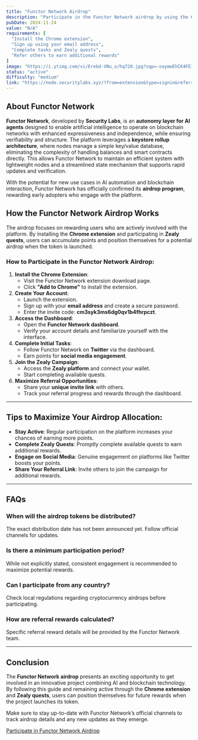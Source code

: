 ```yaml
---
title: "Functor Network Airdrop"
description: "Participate in the Functor Network airdrop by using the Chrome extension and engaging with community activities on Zealy."
pubDate: 2024-11-24
value: "N/A"
requirements: [
  "Install the Chrome extension",
  "Sign up using your email address",
  "Complete tasks and Zealy quests",
  "Refer others to earn additional rewards"
]
image: "https://i.ytimg.com/vi/Erebd-VNu_o/hq720.jpg?sqp=-oaymwEhCK4FEIIDSFryq4qpAxMIARUAAAAAGAElAADIQj0AgKJD&rs=AOn4CLBgZl_jAtboaaTFzb4b2khK3-g7cQ"  # Replace with actual image URL if available
status: "active"
difficulty: "medium"
link: "https://node.securitylabs.xyz/?from=extension&type=signin&referralCode=cm3syk3ms6dg0qv1b4fhrpczt"
---
```


## About Functor Network

**Functor Network**, developed by **Security Labs**, is an **autonomy layer for AI agents** designed to enable artificial intelligence to operate on blockchain networks with enhanced expressiveness and independence, while ensuring verifiability and structure. The platform leverages a **keystore rollup architecture**, where nodes manage a simple key/value database, eliminating the complexity of handling balances and smart contracts directly. This allows Functor Network to maintain an efficient system with lightweight nodes and a streamlined state mechanism that supports rapid updates and verification.

With the potential for new use cases in AI automation and blockchain interaction, Functor Network has officially confirmed its **airdrop program**, rewarding early adopters who engage with the platform.

## How the Functor Network Airdrop Works

The airdrop focuses on rewarding users who are actively involved with the platform. By installing the **Chrome extension** and participating in **Zealy quests**, users can accumulate points and position themselves for a potential airdrop when the token is launched.

### How to Participate in the Functor Network Airdrop:

1. **Install the Chrome Extension**: 
   - Visit the Functor Network extension download page.
   - Click **"Add to Chrome"** to install the extension.
2. **Create Your Account**:
   - Launch the extension.
   - Sign up with your **email address** and create a secure password.
   - Enter the invite code: **cm3syk3ms6dg0qv1b4fhrpczt**.
3. **Access the Dashboard**:
   - Open the **Functor Network dashboard**.
   - Verify your account details and familiarize yourself with the interface.
4. **Complete Initial Tasks**:
   - Follow Functor Network on **Twitter** via the dashboard.
   - Earn points for **social media engagement**.
5. **Join the Zealy Campaign**:
   - Access the **Zealy platform** and connect your wallet.
   - Start completing available quests.
6. **Maximize Referral Opportunities**:
   - Share your **unique invite link** with others.
   - Track your referral progress and rewards through the dashboard.

---

## Tips to Maximize Your Airdrop Allocation:

- **Stay Active**: Regular participation on the platform increases your chances of earning more points.
- **Complete Zealy Quests**: Promptly complete available quests to earn additional rewards.
- **Engage on Social Media**: Genuine engagement on platforms like Twitter boosts your points.
- **Share Your Referral Link**: Invite others to join the campaign for additional rewards.

---

## FAQs

### When will the airdrop tokens be distributed?
The exact distribution date has not been announced yet. Follow official channels for updates.

### Is there a minimum participation period?
While not explicitly stated, consistent engagement is recommended to maximize potential rewards.

### Can I participate from any country?
Check local regulations regarding cryptocurrency airdrops before participating.

### How are referral rewards calculated?
Specific referral reward details will be provided by the Functor Network team.

---

## Conclusion

The **Functor Network airdrop** presents an exciting opportunity to get involved in an innovative project combining AI and blockchain technology. By following this guide and remaining active through the **Chrome extension** and **Zealy quests**, users can position themselves for future rewards when the project launches its token.

Make sure to stay up-to-date with Functor Network’s official channels to track airdrop details and any new updates as they emerge.

[Participate in Functor Network Airdrop](https://node.securitylabs.xyz/?from=extension&type=signin&referralCode=cm3syk3ms6dg0qv1b4fhrpczt)
